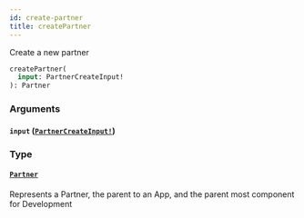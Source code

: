 ```yaml
---
id: create-partner
title: createPartner
---
```


Create a new partner

```graphql
createPartner(
  input: PartnerCreateInput!
): Partner

```

### Arguments

#### `input` ([`PartnerCreateInput!`](/developers/shared-apis/adminidentity-api/reference/inputs/partner-create-input))

### Type

#### [`Partner`](/developers/shared-apis/adminidentity-api/reference/objects/partner)

Represents a Partner, the parent to an App, and the parent most component for Development
